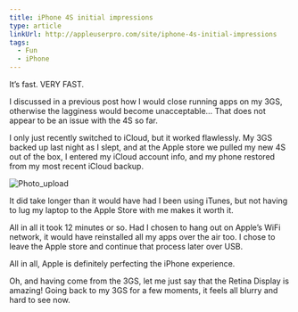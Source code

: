 ```yaml
---
title: iPhone 4S initial impressions
type: article
linkUrl: http://appleuserpro.com/site/iphone-4s-initial-impressions
tags:
  - Fun
  - iPhone
---
```


It’s fast. VERY FAST.

I discussed in a previous post how I would close running apps on my 3GS, otherwise the lagginess would become unacceptable… That does not appear to be an issue with the 4S so far.

I only just recently switched to iCloud, but it worked flawlessly. My 3GS backed up last night as I slept, and at the Apple store we pulled my new 4S out of the box, I entered my iCloud account info, and my phone restored from my most recent iCloud backup.

![Photo_upload](/assets/uploads/Photo_upload.png)

It did take longer than it would have had I been using iTunes, but not having to lug my laptop to the Apple Store with me makes it worth it.

All in all it took 12 minutes or so. Had I chosen to hang out on Apple’s WiFi network, it would have reinstalled all my apps over the air too. I chose to leave the Apple store and continue that process later over USB.

All in all, Apple is definitely perfecting the iPhone experience.

Oh, and having come from the 3GS, let me just say that the Retina Display is amazing! Going back to my 3GS for a few moments, it feels all blurry and hard to see now.
